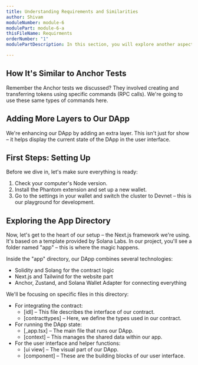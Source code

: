 ```yaml
---
title: Understanding Requirements and Similarities
author: Shivam
moduleNumber: module-6
modulePart: module-6-a
thisFileName: Requirments
orderNumber: "1"
modulePartDescription: In this section, you will explore another aspect of Solana DApp development, focusing on integrating the Solana contract with the client side.

---
```


## How It's Similar to Anchor Tests

Remember the Anchor tests we discussed? They involved creating and transferring tokens using specific commands (RPC calls). We're going to use these same types of commands here.

## Adding More Layers to Our DApp

We're enhancing our DApp by adding an extra layer. This isn't just for show – it helps display the current state of the DApp in the user interface.

## First Steps: Setting Up

Before we dive in, let's make sure everything is ready:

1. Check your computer's Node version.
2. Install the Phantom extension and set up a new wallet.
3. Go to the settings in your wallet and switch the cluster to Devnet – this is our playground for development.

## Exploring the App Directory

Now, let's get to the heart of our setup – the Next.js framework we're using. It's based on a template provided by Solana Labs. In our project, you'll see a folder named "app" – this is where the magic happens.

Inside the "app" directory, our DApp combines several technologies:

- Solidity and Solang for the contract logic
- Next.js and Tailwind for the website part
- Anchor, Zustand, and Solana Wallet Adapter for connecting everything

We'll be focusing on specific files in this directory:

- For integrating the contract:
    - [idl] – This file describes the interface of our contract.
    - [contracttypes] – Here, we define the types used in our contract.
- For running the DApp state:
    - [_app.tsx] – The main file that runs our DApp.
    - [context] – This manages the shared data within our app.
- For the user interface and helper functions:
    - [ui view] – The visual part of our DApp.
    - [component] – These are the building blocks of our user interface.